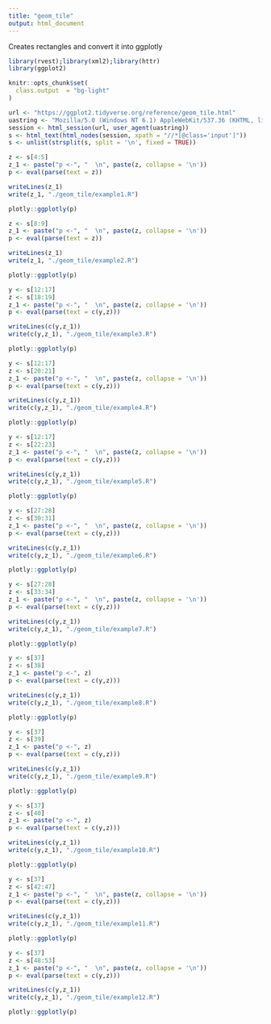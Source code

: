 ```yaml
---
title: "geom_tile"
output: html_document
---
```


Creates rectangles and convert it into ggplotly

```r
library(rvest);library(xml2);library(httr)
library(ggplot2)

knitr::opts_chunk$set(
  class.output  = "bg-light"
)
```

```r
url <- "https://ggplot2.tidyverse.org/reference/geom_tile.html"
uastring <- "Mozilla/5.0 (Windows NT 6.1) AppleWebKit/537.36 (KHTML, like Gecko) Chrome/88.0.4324.190 Safari/537.36"
session <- html_session(url, user_agent(uastring))
s <- html_text(html_nodes(session, xpath = "//*[@class='input']"))
s <- unlist(strsplit(s, split = '\n', fixed = TRUE))
```

```r
z <- s[4:5]
z_1 <- paste("p <-", "  \n", paste(z, collapse = '\n'))
p <- eval(parse(text = z))
```

```r
writeLines(z_1)
write(z_1, "./geom_tile/example1.R")
```

```r
plotly::ggplotly(p)
```

```r
z <- s[8:9]
z_1 <- paste("p <-", "  \n", paste(z, collapse = '\n'))
p <- eval(parse(text = z))
```

```r
writeLines(z_1)
write(z_1, "./geom_tile/example2.R")
```

```r
plotly::ggplotly(p)
```

```r
y <- s[12:17]
z <- s[18:19]
z_1 <- paste("p <-", "  \n", paste(z, collapse = '\n'))
p <- eval(parse(text = c(y,z)))
```

```r
writeLines(c(y,z_1))
write(c(y,z_1), "./geom_tile/example3.R")
```

```r
plotly::ggplotly(p)
```

```r
y <- s[12:17]
z <- s[20:21]
z_1 <- paste("p <-", "  \n", paste(z, collapse = '\n'))
p <- eval(parse(text = c(y,z)))
```

```r
writeLines(c(y,z_1))
write(c(y,z_1), "./geom_tile/example4.R")
```

```r
plotly::ggplotly(p)
```

```r
y <- s[12:17]
z <- s[22:23]
z_1 <- paste("p <-", "  \n", paste(z, collapse = '\n'))
p <- eval(parse(text = c(y,z)))
```

```r
writeLines(c(y,z_1))
write(c(y,z_1), "./geom_tile/example5.R")
```

```r
plotly::ggplotly(p)
```

```r
y <- s[27:28]
z <- s[30:31]
z_1 <- paste("p <-", "  \n", paste(z, collapse = '\n'))
p <- eval(parse(text = c(y,z)))
```

```r
writeLines(c(y,z_1))
write(c(y,z_1), "./geom_tile/example6.R")
```

```r
plotly::ggplotly(p)
```

```r
y <- s[27:28]
z <- s[33:34]
z_1 <- paste("p <-", "  \n", paste(z, collapse = '\n'))
p <- eval(parse(text = c(y,z)))
```

```r
writeLines(c(y,z_1))
write(c(y,z_1), "./geom_tile/example7.R")
```

```r
plotly::ggplotly(p)
```

```r
y <- s[37]
z <- s[38]
z_1 <- paste("p <-", z)
p <- eval(parse(text = c(y,z)))
```

```r
writeLines(c(y,z_1))
write(c(y,z_1), "./geom_tile/example8.R")
```

```r
plotly::ggplotly(p)
```

```r
y <- s[37]
z <- s[39]
z_1 <- paste("p <-", z)
p <- eval(parse(text = c(y,z)))
```

```r
writeLines(c(y,z_1))
write(c(y,z_1), "./geom_tile/example9.R")
```

```r
plotly::ggplotly(p)
```

```r
y <- s[37]
z <- s[40]
z_1 <- paste("p <-", z)
p <- eval(parse(text = c(y,z)))
```

```r
writeLines(c(y,z_1))
write(c(y,z_1), "./geom_tile/example10.R")
```

```r
plotly::ggplotly(p)
```

```r
y <- s[37]
z <- s[42:47]
z_1 <- paste("p <-", "  \n", paste(z, collapse = '\n'))
p <- eval(parse(text = c(y,z)))
```

```r
writeLines(c(y,z_1))
write(c(y,z_1), "./geom_tile/example11.R")
```

```r
plotly::ggplotly(p)
```

```r
y <- s[37]
z <- s[48:53]
z_1 <- paste("p <-", "  \n", paste(z, collapse = '\n'))
p <- eval(parse(text = c(y,z)))
```

```r
writeLines(c(y,z_1))
write(c(y,z_1), "./geom_tile/example12.R")
```

```r
plotly::ggplotly(p)
```